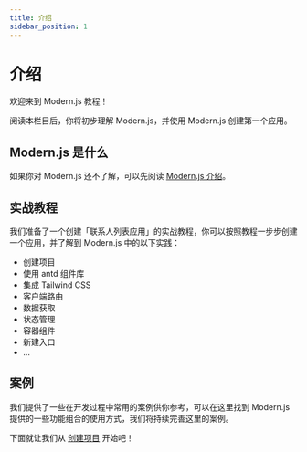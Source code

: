 ```yaml
---
title: 介绍
sidebar_position: 1
---
```


# 介绍

欢迎来到 Modern.js 教程！

阅读本栏目后，你将初步理解 Modern.js，并使用 Modern.js 创建第一个应用。

## Modern.js 是什么

如果你对 Modern.js 还不了解，可以先阅读 [Modern.js 介绍](/guides/get-started/introduction)。

## 实战教程

我们准备了一个创建「联系人列表应用」的实战教程，你可以按照教程一步步创建一个应用，并了解到 Modern.js 中的以下实践：

- 创建项目
- 使用 antd 组件库
- 集成 Tailwind CSS
- 客户端路由
- 数据获取
- 状态管理
- 容器组件
- 新建入口
- ...

## 案例

我们提供了一些在开发过程中常用的案例供你参考，可以在这里找到 Modern.js 提供的一些功能组合的使用方式，我们将持续完善这里的案例。


<ExampleList />

下面就让我们从 [创建项目](tutorials/first-app/c01-start) 开始吧！

